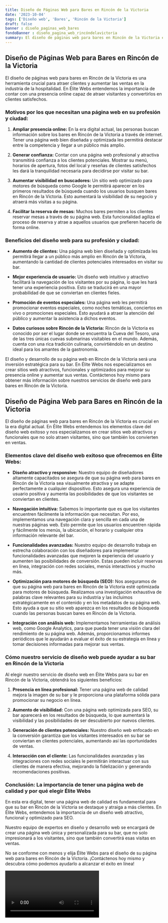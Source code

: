 ```yaml
---
title: Diseño de Páginas Web para Bares en Rincón de la Victoria
date: '2023-10-04'
tags: ['Diseño web', 'Bares', 'Rincón de la Victoria']
draft: false
banner : diseño_paginas_web_bares
fondoBanner : diseño_pagina_web_rincóndelavictoria
summary: El diseño de páginas web para bares en Rincón de la Victoria es una herramienta crucial para atraer clientes y aumentar las ventas en la industria de la hospitalidad. En Élite Webs entendemos la importancia de contar con una presencia online capaz de atraer visitantes y convertirlos en clientes satisfechos.
---
```


## Diseño de Páginas Web para Bares en Rincón de la Victoria

El diseño de páginas web para bares en Rincón de la Victoria es una herramienta crucial para atraer clientes y aumentar las ventas en la industria de la hospitalidad. En Élite Webs entendemos la importancia de contar con una presencia online capaz de atraer visitantes y convertirlos en clientes satisfechos.

### Motivos por los que necesitan una página web en su profesión y ciudad:

1. **Ampliar presencia online:** En la era digital actual, las personas buscan información sobre los bares en Rincón de la Victoria a través de internet. Tener una página web bien diseñada y optimizada les permitirá destacar entre la competencia y llegar a un público más amplio.

2. **Generar confianza:** Contar con una página web profesional y atractiva transmitirá confianza a los clientes potenciales. Mostrar su menú, horarios de apertura, fotos del local y reseñas de clientes satisfechos les dará la tranquilidad necesaria para decidirse por visitar su bar.

3. **Aumentar visibilidad en buscadores:** Un sitio web optimizado para motores de búsqueda como Google le permitirá aparecer en los primeros resultados de búsqueda cuando los usuarios busquen bares en Rincón de la Victoria. Esto aumentará la visibilidad de su negocio y atraerá más visitas a su página.

4. **Facilitar la reserva de mesas:** Muchos bares permiten a los clientes reservar mesas a través de su página web. Esta funcionalidad agiliza el proceso de reserva y atrae a aquellos usuarios que prefieren hacerlo de forma online.

### Beneficios del diseño web para su profesión y ciudad:

* **Aumento de clientes:** Una página web bien diseñada y optimizada les permitirá llegar a un público más amplio en Rincón de la Victoria, aumentando la cantidad de clientes potenciales interesados en visitar su bar.

* **Mejor experiencia de usuario:** Un diseño web intuitivo y atractivo facilitará la navegación de los visitantes por su página, lo que les hará tener una experiencia positiva. Esto se traducirá en una mayor probabilidad de que se conviertan en clientes fieles.

* **Promoción de eventos especiales:** Una página web les permitirá promocionar eventos especiales, como noches temáticas, conciertos en vivo o promociones especiales. Esto ayudará a atraer la atención del público y aumentar la asistencia a dichos eventos.

* **Datos curiosos sobre Rincón de la Victoria:** Rincón de la Victoria es conocido por ser el lugar donde se encuentra la Cueva del Tesoro, una de las tres únicas cuevas submarinas visitables en el mundo. Además, cuenta con una rica tradición culinaria, convirtiéndolo en un destino ideal para los amantes de la gastronomía. 

El diseño y desarrollo de su página web en Rincón de la Victoria será una inversión estratégica para su bar. En Élite Webs nos especializamos en crear sitios web atractivos, funcionales y optimizados para mejorar su presencia online y aumentar sus ventas. Contáctenos hoy mismo para obtener más información sobre nuestros servicios de diseño web para bares en Rincón de la Victoria.

<GifSeo />

<Cta />

## Diseño de Página Web para Bares en Rincón de la Victoria

El diseño de páginas web para bares en Rincón de la Victoria es crucial en la era digital actual. En Élite Webs entendemos los elementos clave del diseño web exitoso y nos especializamos en crear sitios web atractivos y funcionales que no solo atraen visitantes, sino que también los convierten en ventas.

### Elementos clave del diseño web exitoso que ofrecemos en Élite Webs:

- **Diseño atractivo y responsive:** Nuestro equipo de diseñadores altamente capacitados se asegura de que su página web para bares en Rincón de la Victoria sea visualmente atractiva y se adapte perfectamente a cualquier dispositivo. Esto asegura una experiencia de usuario positiva y aumenta las posibilidades de que los visitantes se conviertan en clientes.

- **Navegación intuitiva:** Sabemos lo importante que es que los visitantes encuentren fácilmente la información que necesitan. Por eso, implementamos una navegación clara y sencilla en cada una de nuestras páginas web. Esto permite que los usuarios encuentren rápida y fácilmente los menús, la ubicación, el horario y cualquier otra información relevante del bar.

- **Funcionalidades avanzadas:** Nuestro equipo de desarrollo trabaja en estrecha colaboración con los diseñadores para implementar funcionalidades avanzadas que mejoren la experiencia del usuario y aumenten las posibilidades de conversión. Estas pueden incluir reservas en línea, integración con redes sociales, menús interactivos y mucho más.

- **Optimización para motores de búsqueda (SEO):** Nos aseguramos de que su página web para bares en Rincón de la Victoria esté optimizada para motores de búsqueda. Realizamos una investigación exhaustiva de palabras clave relevantes para su industria y las incluimos estratégicamente en el contenido y en los metadatos de su página web. Esto ayuda a que su sitio web aparezca en los resultados de búsqueda cuando las personas buscan bares en Rincón de la Victoria.

- **Integración con análisis web:** Implementamos herramientas de análisis web, como Google Analytics, para que pueda tener una visión clara del rendimiento de su página web. Además, proporcionamos informes periódicos que le ayudarán a evaluar el éxito de su estrategia en línea y tomar decisiones informadas para mejorar sus ventas.

### Cómo nuestro servicio de diseño web puede ayudar a su bar en Rincón de la Victoria

Al elegir nuestro servicio de diseño web en Élite Webs para su bar en Rincón de la Victoria, obtendrá los siguientes beneficios:

1. **Presencia en línea profesional:** Tener una página web de calidad mejora la imagen de su bar y le proporciona una plataforma sólida para promocionar su negocio en línea.

2. **Aumento de visibilidad:** Con una página web optimizada para SEO, su bar aparecerá en los resultados de búsqueda, lo que aumentará la visibilidad y las posibilidades de ser descubierto por nuevos clientes.

3. **Generación de clientes potenciales:** Nuestro diseño web enfocado en la conversión garantiza que los visitantes interesados en su bar se conviertan en clientes potenciales, aumentando así las oportunidades de ventas.

4. **Interacción con el cliente:** Las funcionalidades avanzadas y las integraciones con redes sociales le permitirán interactuar con sus clientes de manera efectiva, mejorando la fidelización y generando recomendaciones positivas.

### Conclusión: La importancia de tener una página web de calidad y por qué elegir Élite Webs

En esta era digital, tener una página web de calidad es fundamental para que su bar en Rincón de la Victoria se destaque y atraiga a más clientes. En Élite Webs, entendemos la importancia de un diseño web atractivo, funcional y optimizado para SEO.

Nuestro equipo de expertos en diseño y desarrollo web se encargará de crear una página web única y personalizada para su bar, que no solo impresionará a los visitantes, sino que también convertirá esas visitas en ventas.

No se conforme con menos y elija Élite Webs para el diseño de su página web para bares en Rincón de la Victoria. ¡Contáctenos hoy mismo y descubra cómo podemos ayudarlo a alcanzar el éxito en línea!

<Video />

<CtaBot job='Bares' city='Rincón de la Victoria'/>

<Gmaps query='Rincón de la Victoria+españa+maps' />